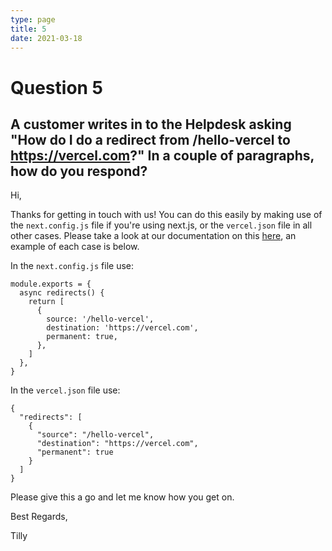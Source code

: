 ```yaml
---
type: page
title: 5
date: 2021-03-18
---
```


# Question 5

## A customer writes in to the Helpdesk asking "How do I do a redirect from /hello-vercel to https://vercel.com?" In a couple of paragraphs, how do you respond?

Hi,

Thanks for getting in touch with us! You can do this easily by making use of the `next.config.js` file if you're using next.js, or the `vercel.json` file in all other cases. Please take a look at our documentation on this [here](https://vercel.com/support/articles/does-vercel-support-permanent-redirects?query=redire#in-application-redirects), an example of each case is below.

In the `next.config.js` file use:
```
module.exports = {
  async redirects() {
    return [
      {
        source: '/hello-vercel',
        destination: 'https://vercel.com',
        permanent: true,
      },
    ]
  },
}
```

In the `vercel.json` file use:
```
{
  "redirects": [
    { 
      "source": "/hello-vercel",
      "destination": "https://vercel.com", 
      "permanent": true
    }
  ]
}
```
Please give this a go and let me know how you get on.

Best Regards,

Tilly
